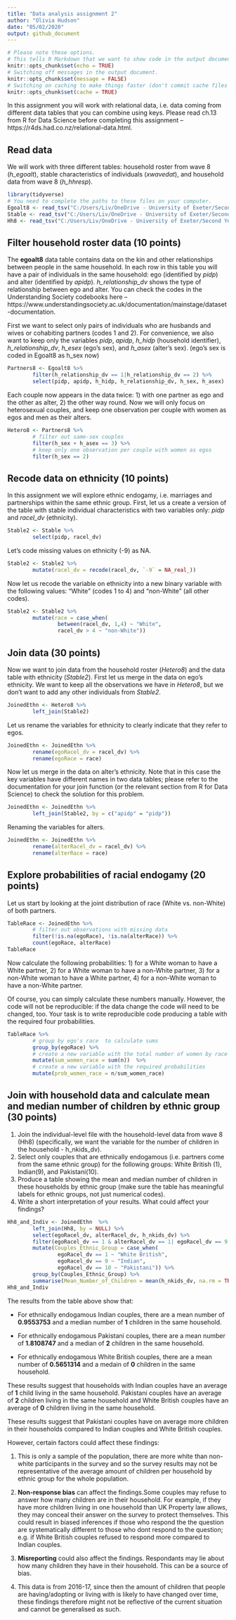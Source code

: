 ```yaml
---
title: "Data analysis assignment 2"
author: "Olivia Hudson"
date: "05/02/2020"
output: github_document
---
```


```r
# Please note these options.
# This tells R Markdown that we want to show code in the output document.
knitr::opts_chunk$set(echo = TRUE)
# Switching off messages in the output document. 
knitr::opts_chunk$set(message = FALSE)
# Switching on caching to make things faster (don't commit cache files on Github).
knitr::opts_chunk$set(cache = TRUE)
```

In this assignment you will work with relational data, i.e. data coming from different data tables that you can combine using keys. Please read ch.13 from R for Data Science before completing this assignment -- https://r4ds.had.co.nz/relational-data.html.

## Read data

We will work with three different tables: household roster from wave 8 (*h_egoalt*), stable characteristics of individuals (*xwavedat*), and household data from wave 8 (*h_hhresp*).

```r
library(tidyverse)
# You need to complete the paths to these files on your computer.
Egoalt8 <- read_tsv("C:/Users/Liv/OneDrive - University of Exeter/Second Year/Term 2/POL2094 Data Analysis iii/Github/datan3/Data/6614tab_10EB1BA6123C0D95E60D28E156AEA8F7_V1/UKDA-6614-tab/tab/ukhls_w8/h_egoalt.tab")
Stable <- read_tsv("C:/Users/Liv/OneDrive - University of Exeter/Second Year/Term 2/POL2094 Data Analysis iii/Github/datan3/Data/6614tab_10EB1BA6123C0D95E60D28E156AEA8F7_V1/UKDA-6614-tab/tab/ukhls_wx/xwavedat.tab")
Hh8 <- read_tsv("C:/Users/Liv/OneDrive - University of Exeter/Second Year/Term 2/POL2094 Data Analysis iii/Github/datan3/Data/6614tab_10EB1BA6123C0D95E60D28E156AEA8F7_V1/UKDA-6614-tab/tab/ukhls_w8/h_hhresp.tab")
```

## Filter household roster data (10 points)

The **egoalt8** data table contains data on the kin and other relationships between people in the same household. In each row in this table you will have a pair of individuals in the same household: ego (identified by *pidp*) and alter (identified by *apidp*). *h_relationship_dv* shows the type of relationship between ego and alter. You can check the codes in the Understanding Society codebooks here -- https://www.understandingsociety.ac.uk/documentation/mainstage/dataset-documentation.

First we want to select only pairs of individuals who are husbands and wives or cohabiting partners (codes 1 and 2). For convenience, we also want to keep only the variables *pidp*, *apidp*, *h_hidp* (household identifier), *h_relationship_dv*, *h_esex* (ego's sex), and *h_asex* (alter's sex).
(ego's sex is coded in Egoalt8 as h_sex now)
```r
Partners8 <- Egoalt8 %>%
        filter(h_relationship_dv == 1|h_relationship_dv == 2) %>%
        select(pidp, apidp, h_hidp, h_relationship_dv, h_sex, h_asex)
```

Each couple now appears in the data twice: 1) with one partner as ego and the other as alter, 2) the other way round. Now we will only focus on heterosexual couples, and keep one observation per couple with women as egos and men as their alters.

```r
Hetero8 <- Partners8 %>%
        # filter out same-sex couples
        filter(h_sex + h_asex == 3) %>%
        # keep only one observation per couple with women as egos
        filter(h_sex == 2)
```

## Recode data on ethnicity (10 points)

In this assignment we will explore ethnic endogamy, i.e. marriages and partnerships within the same ethnic group. First, let us a create a version of the table with stable individual characteristics with two variables only: *pidp* and *racel_dv* (ethnicity).

```r
Stable2 <- Stable %>%
        select(pidp, racel_dv)
```

Let's code missing values on ethnicity (-9) as NA.

```r
Stable2 <- Stable2 %>%
        mutate(racel_dv = recode(racel_dv, `-9` = NA_real_))
```

Now let us recode the variable on ethnicity into a new binary variable with the following values: "White" (codes 1 to 4) and "non-White" (all other codes).

```r
Stable2 <- Stable2 %>%
        mutate(race = case_when(
                between(racel_dv, 1,4) ~ "White",
                racel_dv > 4 ~ "non-White"))
```

## Join data (30 points)

Now we want to join data from the household roster (*Hetero8*) and the data table with ethnicity (*Stable2*). First let us merge in the data on ego's ethnicity. We want to keep all the observations we have in *Hetero8*, but we don't want to add any other individuals from *Stable2*.

```r
JoinedEthn <- Hetero8 %>%
        left_join(Stable2)
```

Let us rename the variables for ethnicity to clearly indicate that they refer to egos.

```r
JoinedEthn <- JoinedEthn %>%
        rename(egoRacel_dv = racel_dv) %>%
        rename(egoRace = race)
```

Now let us merge in the data on alter's ethnicity. Note that in this case the key variables have different names in two data tables; please refer to the documentation for your join function (or the relevant section from R for Data Science) to check the solution for this problem.


```r
JoinedEthn <- JoinedEthn %>%
        left_join(Stable2, by = c("apidp" = "pidp"))
```

Renaming the variables for alters.

```r
JoinedEthn <- JoinedEthn %>%
        rename(alterRacel_dv = racel_dv) %>%
        rename(alterRace = race)
```

## Explore probabilities of racial endogamy (20 points)

Let us start by looking at the joint distribution of race (White vs. non-White) of both partners.

```r
TableRace <- JoinedEthn %>%
        # filter out observations with missing data
        filter(!is.na(egoRace), !is.na(alterRace)) %>%
        count(egoRace, alterRace)
TableRace
```
 
Now calculate the following probabilities: 1) for a White woman to have a White partner, 2) for a White woman to have a non-White partner, 3) for a non-White woman to have a White partner, 4) for a non-White woman to have a non-White partner.

Of course, you can simply calculate these numbers manually. However, the code will not be reproducible: if the data change the code will need to be changed, too. Your task is to write reproducible code producing a table with the required four probabilities.


```r
TableRace %>% 
        # group by ego's race  to calculate sums
        group_by(egoRace) %>%
        # create a new variable with the total number of women by race
        mutate(sum_women_race = sum(n))  %>%  
        # create a new variable with the required probabilities 
        mutate(prob_women_race = n/sum_women_race)
```

## Join with household data and calculate mean and median number of children by ethnic group (30 points)

1) Join the individual-level file with the household-level data from wave 8 (Hh8) (specifically, we want the variable for the number of children in the household - h_nkids_dv).
2) Select only couples that are ethnically endogamous (i.e. partners come from the same ethnic group) for the following groups: White British (1), Indian(9), and Pakistani(10).
3) Produce a table showing the mean and median number of children in these households by ethnic group (make sure the table has meaningful labels for ethnic groups, not just numerical codes).
4) Write a short interpretation of your results. What could affect your findings?

```r
Hh8_and_Indiv <- JoinedEthn  %>%
        left_join(Hh8, by = NULL) %>%
        select(egoRacel_dv, alterRacel_dv, h_nkids_dv) %>%
        filter(egoRacel_dv == 1 & alterRacel_dv == 1| egoRacel_dv == 9 & alterRacel_dv == 9 | egoRacel_dv == 10 & alterRacel_dv == 10) %>% 
        mutate(Couples_Ethnic_Group = case_when(
                egoRacel_dv == 1 ~ "White British",
                egoRacel_dv == 9 ~ "Indian",
                egoRacel_dv == 10 ~ "Pakistani")) %>%
        group_by(Couples_Ethnic_Group) %>%
        summarise(Mean_Number_of_Children = mean(h_nkids_dv, na.rm = TRUE), Median_Number_of_Children = median(h_nkids_dv, na.rm = TRUE))
Hh8_and_Indiv       
```
The results from the table above show that:

- For ethnically endogamous Indian couples, there are a mean number of **0.9553753** and a median number of **1** children in the same household.

- For ethnically endogamous Pakistani couples, there are a mean number of **1.8108747** and a median of **2** children in the same household.

- For ethnically endogamous White British couples, there are a mean number of **0.5651314** and a medain of **0** children in the same household. 

These results suggest that households with Indian couples have an average of **1** child living in the same household. Pakistani couples have an average of **2** children living in the same household and White British couples have an average of **0** children living in the same household. 

These results suggest that Pakistani couples have on average more children in their households compared to Indian couples and White British couples.

However, certain factors could affect these findings: 


1. This is only a sample of the population, there are more white than non-white participants in the survey and so the survey results may not be representative of the average amount of children per household by ethnic group for the whole population.

2. **Non-response bias** can affect the findings.Some couples may refuse to answer how many children are in their household. For example, if they have more children living in one household than UK Property law allows, they may conceal their answer on the survey to protect themselves. This could result in biased inferences if those who respond the the question are systematically different to those who dont respond to the question; e.g. if White British couples refused to respond more compared to Indian couples. 

3. **Misreporting** could also affect the findings. Respondants may lie about how many children they have in their household. This can be a source of bias.

4. This data is from 2016-17, since then the amount of children that people are having/adopting or living with is likely to have changed over time, these findings therefore might not be reflective of the current situation and cannot be generalised as such. 
